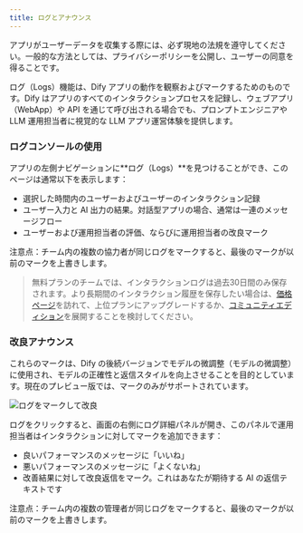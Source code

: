 ```yaml
---
title: ログとアナウンス
---
```



<Warning>
アプリがユーザーデータを収集する際には、必ず現地の法規を遵守してください。一般的な方法としては、プライバシーポリシーを公開し、ユーザーの同意を得ることです。
</Warning>

ログ（Logs）機能は、Dify アプリの動作を観察およびマークするためのものです。Dify はアプリのすべてのインタラクションプロセスを記録し、ウェブアプリ（WebApp）や API を通じて呼び出される場合でも、プロンプトエンジニアや LLM 運用担当者に視覚的な LLM アプリ運営体験を提供します。

### ログコンソールの使用

アプリの左側ナビゲーションに**ログ（Logs）**を見つけることができ、このページは通常以下を表示します：

* 選択した時間内のユーザーおよびユーザーのインタラクション記録
* ユーザー入力と AI 出力の結果。対話型アプリの場合、通常は一連のメッセージフロー
* ユーザーおよび運用担当者の評価、ならびに運用担当者の改良マーク

注意点：チーム内の複数の協力者が同じログをマークすると、最後のマークが以前のマークを上書きします。

> 無料プランのチームでは、インタラクションログは過去30日間のみ保存されます。より長期間のインタラクション履歴を保存したい場合は、[価格ページ](https://dify.ai/pricing)を訪れて、上位プランにアップグレードするか、[コミュニティエディション](../../getting-started/install-self-hosted/docker-compose)を展開することを検討してください。

### 改良アナウンス

<Info>
これらのマークは、Dify の後続バージョンでモデルの微調整（モデルの微調整）に使用され、モデルの正確性と返信スタイルを向上させることを目的としています。現在のプレビュー版では、マークのみがサポートされています。
</Info>

![ログをマークして改良](https://assets-docs.dify.ai/dify-enterprise-mintlify/jp/guides/annotation/a17d81cd50a6788df3bf6853cc963d0b.png)

ログをクリックすると、画面の右側にログ詳細パネルが開き、このパネルで運用担当者はインタラクションに対してマークを追加できます：

* 良いパフォーマンスのメッセージに「いいね」
* 悪いパフォーマンスのメッセージに「よくないね」
* 改善結果に対して改良返信をマーク。これはあなたが期待する AI の返信テキストです

注意点：チーム内の複数の管理者が同じログをマークすると、最後のマークが以前のマークを上書きします。